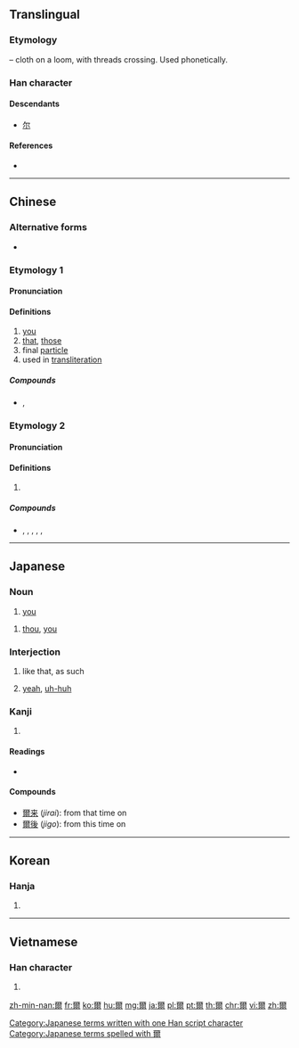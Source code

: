 {{also|尔|尓}}
==Translingual==

===Etymology===
{{liushu|p}} – cloth on a loom, with threads crossing. Used phonetically.

===Han character===
{{Han char|rn=89|rad=爻|as=10|sn=14|four=10227|canj=MFBK}}

====Descendants====
* [[尔]]

====References====
* {{Han ref|kx=0691.040|dkj=19750|dj=1104.030|hdz=10027.010|uh=723E|ud=29246|bh=BAB8|bd=47800}}

----

==Chinese==
{{zh-forms|s=尔}}

===Alternative forms===
* {{zh-l|𠇍}}

===Etymology 1===
====Pronunciation====
{{zh-pron
|m=ěr
|c=ji5
|h=pfs=ngî
|mn=ní/jíⁿ
|mn_note=jíⁿ - literary
|mc=y
|oc=y
|ma=
|cat=pron,part
}}

====Definitions====
{{zh-hanzi}}

# [[you]]
# [[that]], [[those]]
# final [[particle]]
# used in [[transliteration]]

=====Compounds=====
* {{q|Min Nan}} {{zh-l|爾我|jíⁿ-ngó͘, ní-ngó͘}}, {{zh-l|爾朱|ní-chu}}

===Etymology 2===
====Pronunciation====
{{zh-pron
|mn=nī/niā
|cat=
}}

====Definitions====
{{zh-hanzi}}

# {{rfdef|zh}}

=====Compounds=====
* {{q|Min Nan}} {{zh-l|偌爾}}, {{zh-l|遐爾}}, {{zh-l|遐爾仔}}, {{zh-l|爾爾}}, {{zh-l|遮爾}}, {{zh-l|遮爾仔}}

----

==Japanese==

===Noun===
{{ja-noun|おれ}}

# {{lb|ja|archaic|vulgar|sort=おれ}} [[you]]
{{ja-noun|なんじ}}
# {{lb|ja|archaic|sort=なんじ}} [[thou]], [[you]]

===Interjection===
{{ja-pos|interjection|しか}}

# {{lb|ja|archaic|sort=しか}} like that, as such
# [[yeah]], [[uh-huh]]

===Kanji===
{{ja-kanji|grade=|rs=爻10}}

# {{defn|lang=ja|sort=爻10}}

====Readings====
* {{ja-readings|kanon=[[じ]] (''ji'')|goon=[[に]] (''ni'')|kun=[[おれ]] (''ore''), [[しか]] (''shika''), [[しかり]] (''shikari''), [[その]] (''sono''), [[なんじ]] (''nanji''), [[のみ]] (''nomi'')|nanori=[[あきら]] (''akira''), [[ちか]] (''chika''), [[み]] (''mi''), [[みつる]] (''mitsuru'')}}

====Compounds====
* [[爾来]] (''jirai''): from that time on
* [[爾後]] (''jigo''): from this time on

[[Category:Japanese terms written with one Han script character]]
[[Category:Japanese terms spelled with 爾]]

----

==Korean==

===Hanja===
{{ko-hanja|hangeul=이|eumhun=|rv=i|mr=i|y=i}}

# {{defn|lang=ko|sort=爻10}}

----

==Vietnamese==

===Han character===
{{vi-hantu|[[nhãi]], [[nhĩ]]|rs=爻10}}

# {{defn|lang=vi|sort=爻10}}

[[zh-min-nan:爾]]
[[fr:爾]]
[[ko:爾]]
[[hu:爾]]
[[mg:爾]]
[[ja:爾]]
[[pl:爾]]
[[pt:爾]]
[[th:爾]]
[[chr:爾]]
[[vi:爾]]
[[zh:爾]]